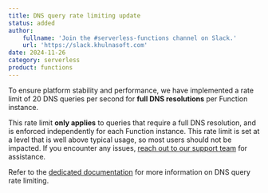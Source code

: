 ```yaml
---
title: DNS query rate limiting update
status: added
author:
    fullname: 'Join the #serverless-functions channel on Slack.'
    url: 'https://slack.khulnasoft.com'
date: 2024-11-26
category: serverless
product: functions
---
```


To ensure platform stability and performance, we have implemented a rate limit of 20 DNS queries per second for **full DNS resolutions** per Function instance. 

This rate limit **only applies** to queries that require a full DNS resolution, and is enforced independently for each Function instance. This rate limit is set at a level that is well above typical usage, so most users should not be impacted. If you encounter any issues, [reach out to our support team](https://console.khulnasoft.com/support/tickets/create) for assistance.

Refer to the [dedicated documentation](/serverless/functions/reference-content/dns-query-rate-limit/) for more information on DNS query rate limiting.
